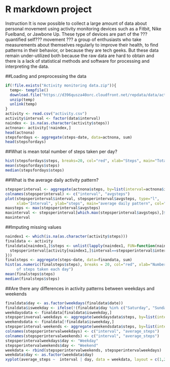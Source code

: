 R markdown project
=====================================
Instruction
It is now possible to collect a large amount of data about personal movement using activity monitoring devices such as a Fitbit, Nike Fuelband, or Jawbone Up. These type of devices are part of the ???quantified self??? movement ??? a group of enthusiasts who take measurements about themselves regularly to improve their health, to find patterns in their behavior, or because they are tech geeks. But these data remain under-utilized both because the raw data are hard to obtain and there is a lack of statistical methods and software for processing and interpreting the data.

##Loading and preprocessing the data
```{r}
if(!file.exists("Activity monitoring data.zip")){
  temp<- tempfile() 
  download.file("https://d396qusza40orc.cloudfront.net/repdata/data/activity.zip",temp)
  unzip(temp)
  unlink(temp)
}
activity <- read.csv("activity.csv")
activity$interval <- factor(data$interval)
naindex <- is.na(as.character(activity$steps))
actnona<- activity[!naindex,]
head(actnona)
stepsfordays <- aggregate(steps~date, data=actnona, sum)
head(stepsfordays)
```

##What is mean total number of steps taken per day?
```{r}
hist(stepsfordays$steps, breaks=20, col="red", xlab="Steps", main="Total number of steps")
mean(stepsfordays$steps)
median(stepsfordays$steps)
```

##What is the average daily activity pattern?
```{r}
stepsperinterval <- aggregate(actnona$steps, by=list(interval=actnona$interval), FUN= mean)
colnames(stepsperinterval) <- c("interval", "avgsteps")
plot(stepsperinterval$interval, stepsperinterval$avgsteps, type="l", 
     xlab="Interval", ylab="steps", main="average daily pattern", col="orange")
maxsteps <- max(stepsperinterval$avgsteps)
maxinterval <- stepsperinterval[which.max(stepsperinterval$avgsteps),]$interval
maxinterval
```

##Imputing missing values
```{r}
naindex1 <- which(is.na(as.character(activity$steps)))
finaldata <- activity
finaldata[naindex1,]$steps <- unlist(lapply(naindex1, FUN=function(naindex1){
  stepsperinterval[activity[naindex1,]$interval==stepsperinterval$interval,]$avgsteps
}))
finalsteps <- aggregate(steps~date, data=finandata, sum)
hist(as.numeric(finalsteps$steps), breaks = 20, col="red", xlab="Number of Steps", main="Histogram of the total number
     of steps taken each day")
mean(finalsteps$steps)
median(finalsteps$steps)
```

##Are there any differences in activity patterns between weekdays and weekends
```{r}
finaldata$day <- as.factor(weekdays(finaldata$date))
finaldata$isweekday <- ifelse(!(finaldata$day %in% c("Saturday", "Sunday")), TRUE, FLASE)
weekdaysdata <- finaldata[finaldata$isweekday,]
stepsperinverval-weekdays <- aggregate(weekdaysdata$steps, by=list(interval=weekdaysdata$interval),fun=mean)
weekendsdata <- finaldata[!finaldata$isweekday,]
stepsperinterval-weekends <- aggregate(weekendsdata$steps, by=list(interval=weekendsdata$interval), fun=mean)
colnames(stepsperintervalweekdays) <- c("interval", "average_steps")
colnames(stepsperintervalweekends) <- c("interval", "average_steps")
stepsperintervalweekdays$day <- "Weekday"
stepsperintervalweekends$day <- "Weekend"
weekdata <- rbind(stepsperintervalweekends, stepsperintervalweekdays)
weekdata$day <- as.factor(weekdata$day)
xyplot(average_steps ~  interval | day, data = weekdata, layout = c(1,2), type ="l", ylab="Number of Steps")
```

